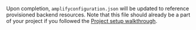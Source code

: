 Upon completion, `amplifyconfiguration.json` will be updated to reference provisioned backend resources.  Note that this file should already be a part of your project if you followed the [Project setup walkthrough](/[platform]/start/project-setup/create-application/).
